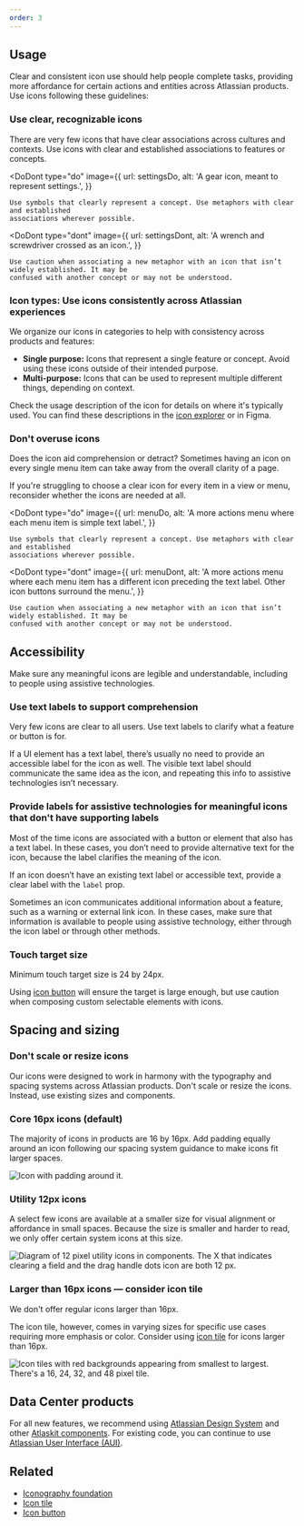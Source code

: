 ```yaml
---
order: 3
---
```



## Usage

Clear and consistent icon use should help people complete tasks, providing more affordance for
certain actions and entities across Atlassian products. Use icons following these guidelines:

<!-- todo: link to icon drawing info/foundation guidance here once done -->

### Use clear, recognizable icons

There are very few icons that have clear associations across cultures and contexts. Use icons with
clear and established associations to features or concepts.

<DoDont
	type="do"
	image={{
		url: settingsDo,
		alt: 'A gear icon, meant to represent settings.',
	}}
>
	Use symbols that clearly represent a concept. Use metaphors with clear and established
	associations wherever possible.
</DoDont>

<DoDont
	type="dont"
	image={{
		url: settingsDont,
		alt: 'A wrench and screwdriver crossed as an icon.',
	}}
>
	Use caution when associating a new metaphor with an icon that isn’t widely established. It may be
	confused with another concept or may not be understood.
</DoDont>

### Icon types: Use icons consistently across Atlassian experiences

We organize our icons in categories to help with consistency across products and features:

- **Single purpose:** Icons that represent a single feature or concept. Avoid using these icons
  outside of their intended purpose.
- **Multi-purpose:** Icons that can be used to represent multiple different things, depending on
  context.

Check the usage description of the icon for details on where it's typically used. You can find these
descriptions in the [icon explorer](/components/icon/) or in Figma.

### Don't overuse icons

Does the icon aid comprehension or detract? Sometimes having an icon on every single menu item can
take away from the overall clarity of a page.

If you're struggling to choose a clear icon for every item in a view or menu, reconsider whether the
icons are needed at all.

<DoDont
	type="do"
	image={{
		url: menuDo,
		alt: 'A more actions menu where each menu item is simple text label.',
	}}
>
	Use symbols that clearly represent a concept. Use metaphors with clear and established
	associations wherever possible.
</DoDont>

<DoDont
	type="dont"
	image={{
		url: menuDont,
		alt: 'A more actions menu where each menu item has a different icon preceding the text label. Other icon buttons surround the menu.',
	}}
>
	Use caution when associating a new metaphor with an icon that isn’t widely established. It may be
	confused with another concept or may not be understood.
</DoDont>

## Accessibility

Make sure any meaningful icons are legible and understandable, including to people using assistive
technologies.

### Use text labels to support comprehension

Very few icons are clear to all users. Use text labels to clarify what a feature or button is for.

If a UI element has a text label, there’s usually no need to provide an accessible label for the
icon as well. The visible text label should communicate the same idea as the icon, and repeating
this info to assistive technologies isn’t necessary.

### Provide labels for assistive technologies for meaningful icons that don't have supporting labels

Most of the time icons are associated with a button or element that also has a text label. In these
cases, you don’t need to provide alternative text for the icon, because the label clarifies the
meaning of the icon.

If an icon doesn’t have an existing text label or accessible text, provide a clear label with the
`label` prop.

Sometimes an icon communicates additional information about a feature, such as a warning or external
link icon. In these cases, make sure that information is available to people using assistive
technology, either through the icon label or through other methods.

### Touch target size

Minimum touch target size is 24 by 24px.

Using [icon button](/components/button/icon-button) will ensure the target is large enough, but use
caution when composing custom selectable elements with icons.

## Spacing and sizing

### Don't scale or resize icons

Our icons were designed to work in harmony with the typography and spacing systems across Atlassian
products. Don't scale or resize the icons. Instead, use existing sizes and components.

### Core 16px icons (default)

The majority of icons in products are 16 by 16px. Add padding equally around an icon following our
spacing system guidance to make icons fit larger spaces.

![Icon with padding around it.](./images/icon-spacing.png)

### Utility 12px icons

A select few icons are available at a smaller size for visual alignment or affordance in small
spaces. Because the size is smaller and harder to read, we only offer certain system icons at this
size.

![Diagram of 12 pixel utility icons in components. The X that indicates clearing a field and the drag handle dots icon are both 12 px.](./images/utility-icons.png)

### Larger than 16px icons — consider icon tile

We don't offer regular icons larger than 16px.

The icon tile, however, comes in varying sizes for specific use cases requiring more emphasis or
color. Consider using [icon tile](/components/icon/icon-tile/) for icons larger than 16px.

![Icon tiles with red backgrounds appearing from smallest to largest. There's a 16, 24, 32, and 48 pixel tile.](./images/icon-tile-size.png)

## Data Center products

For all new features, we recommend using [Atlassian Design System](/components/) and other
[Atlaskit components](https://atlaskit.atlassian.com/). For existing code, you can continue to use
[Atlassian User Interface (AUI)](https://aui.atlassian.com/).

## Related

- [Iconography foundation](/foundations/iconography/)
- [Icon tile](/components/icon/icon-tile/)
- [Icon button](/components/button/icon-button)

<!-- todo: Add icon lab and contribution links when those are ready -->
